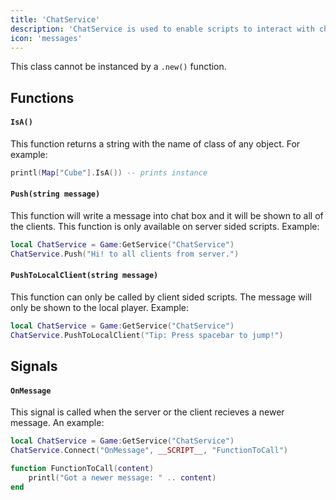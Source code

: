 ```yaml
---
title: 'ChatService'
description: 'ChatService is used to enable scripts to interact with chat'
icon: 'messages'
---
```


<Warning>This class cannot be instanced by a `.new()` function.</Warning>

## Functions
#### `IsA()`
This function returns a string with the name of class of any object. For example:
```lua
printl(Map["Cube"].IsA()) -- prints instance
```

#### `Push(string message)`
This function will write a message into chat box and it will be shown to all of the clients. This function is only available on server sided scripts. Example:
```lua
local ChatService = Game:GetService("ChatService")
ChatService.Push("Hi! to all clients from server.")
```

#### `PushToLocalClient(string message)`
This function can only be called by client sided scripts. The message will only be shown to the local player. Example:
```lua
local ChatService = Game:GetService("ChatService")
ChatService.PushToLocalClient("Tip: Press spacebar to jump!")
```

## Signals
#### `OnMessage`
This signal is called when the server or the client recieves a newer message. An example:
```lua
local ChatService = Game:GetService("ChatService")
ChatService.Connect("OnMessage", __SCRIPT__, "FunctionToCall")

function FunctionToCall(content) 
    printl("Got a newer message: " .. content)
end
```